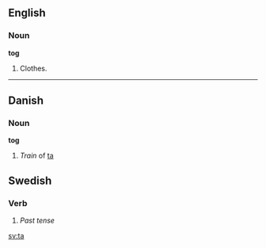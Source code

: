 ==English==

===Noun===

'''tog'''

#Clothes.
----
==Danish==
===Noun===
'''tog'''
#''Train'' of [[ta]]

==Swedish==
===Verb===
#''Past tense''

[[sv:ta]]